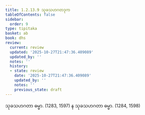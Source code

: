```yaml
---
title: 1.2.13.9 သုခသဟဂတဒုက
tableOfContents: false
sidebar:
  order: 9
type: tipitaka
basket: ab
book: dhs
review:
  current: review
  updated: '2025-10-27T21:47:36.409089'
  updated_by: ''
  notes: ''
  history:
  - state: review
    date: '2025-10-27T21:47:36.409089'
    updated_by: ''
    notes: ''
    previous_state: draft
---
```



<ReviewStatus review={frontmatter.review} showDetails={true} />

<HypothesisAnnotation frontmatter={frontmatter} />

<DynamicBreadcrumb />

<Division number="113" book="dhs" e="ch" v="29" p="14">

<Paragraph number="261" book="dhs">
သုခသဟဂတာ ဓမ္မာ. (<Emphasis>1283, 1597</Emphasis>)
</Paragraph>

<Paragraph number="262" book="dhs">
န သုခသဟဂတာ ဓမ္မာ. (<Emphasis>1284, 1598</Emphasis>)
</Paragraph>
</Division>